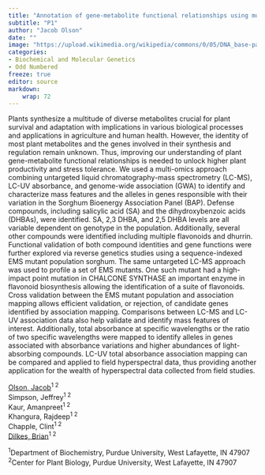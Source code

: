```yaml
---
title: "Annotation of gene-metabolite functional relationships using multi-omics mapping of the Sorghum Bioenergy Association Panel"
subtitle: "P1"
author: "Jacob Olson"
date: ""
image: "https://upload.wikimedia.org/wikipedia/commons/0/05/DNA_base-pair_diagram.jpg"
categories: 
- Biochemical and Molecular Genetics
- Odd Numbered
freeze: true
editor: source
markdown: 
    wrap: 72
---
```


Plants synthesize a multitude of diverse metabolites crucial for plant survival and adaptation with implications in various biological processes and applications in agriculture and human health. However, the identity of most plant metabolites and the genes involved in their synthesis and regulation remain unknown. Thus, improving our understanding of plant gene-metabolite functional relationships is needed to unlock higher plant productivity and stress tolerance. We used a multi-omics approach combining untargeted liquid chromatography-mass spectrometry (LC-MS), LC-UV absorbance, and genome-wide association (GWA) to identify and characterize mass features and the alleles in genes responsible with their variation in the Sorghum Bioenergy Association Panel (BAP). Defense compounds, including salicylic acid (SA) and the dihydroxybenzoic acids (DHBAs), were identified. SA, 2,3 DHBA, and 2,5 DHBA levels are all variable dependent on genotype in the population. Additionally, several other compounds were identified including multiple flavonoids and dhurrin. Functional validation of both compound identities and gene functions were further explored via reverse genetics studies using a sequence-indexed EMS mutant population sorghum. The same untargeted LC-MS approach was used to profile a set of EMS mutants. One such mutant had a high-impact point mutation in CHALCONE SYNTHASE an important enzyme in flavonoid biosynthesis allowing the identification of a suite of flavonoids. Cross validation between the EMS mutant population and association mapping allows efficient validation, or rejection, of candidate genes identified by association mapping. Comparisons between LC-MS and LC-UV association data also help validate and identify mass features of interest. Additionally, total absorbance at specific wavelengths or the ratio of two specific wavelengths were mapped to identify alleles in genes associated with absorbance variations and higher abundances of light-absorbing compounds. LC-UV total absorbance association mapping can be compared and applied to field hyperspectral data, thus providing another application for the wealth of hyperspectral data collected from field studies.

<a href='mailto:olson169@purdue.edu'>Olson, Jacob</a><sup>1 2</sup><br>Simpson, Jeffrey<sup>1 2</sup><br>Kaur, Amanpreet<sup>1 2</sup><br>Khangura, Rajdeep<sup>1 2</sup><br>Chapple, Clint<sup>1 2</sup><br><a href='mailto:bdilkes@purdue.edu'>Dilkes, Brian</a><sup>1 2</sup><br>

<sup>1</sup>Department of Biochemistry, Purdue University, West Lafayette, IN 47907<br><sup>2</sup>Center for Plant Biology, Purdue University, West Lafayette, IN 47907<br>